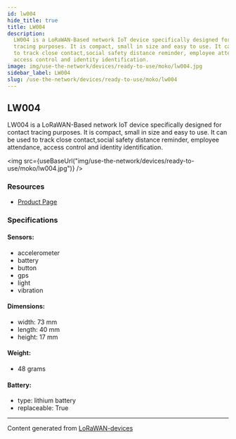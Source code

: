```yaml
---
id: lw004
hide_title: true
title: LW004
description:
  LW004 is a LoRaWAN-Based network IoT device specifically designed for contact
  tracing purposes. It is compact, small in size and easy to use. It can be used
  to track close contact,social safety distance reminder, employee attendance,
  access control and identity identification.
image: img/use-the-network/devices/ready-to-use/moko/lw004.jpg
sidebar_label: LW004
slug: /use-the-network/devices/ready-to-use/moko/lw004
---
```



## LW004

LW004 is a LoRaWAN-Based network IoT device specifically designed for contact
tracing purposes. It is compact, small in size and easy to use. It can be used
to track close contact,social safety distance reminder, employee attendance,
access control and identity identification.

<img
  src={useBaseUrl("img/use-the-network/devices/ready-to-use/moko/lw004.jpg")}
/>

### Resources

- [Product Page](https://www.mokosmart.com/lw004-lorawan-contact-tracing-wearables-button/)

### Specifications

#### Sensors:

- accelerometer
- battery
- button
- gps
- light
- vibration

#### Dimensions:

- width: 73 mm
- length: 40 mm
- height: 17 mm

#### Weight:

- 48 grams

#### Battery:

- type: lithium battery
- replaceable: True

---

Content generated from
[LoRaWAN-devices](https://github.com/TheThingsNetwork/lorawan-devices)
